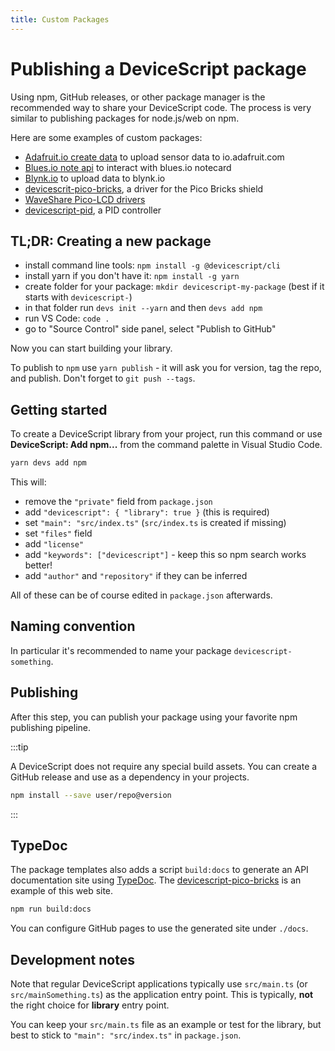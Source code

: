 ```yaml
---
title: Custom Packages
---
```


# Publishing a DeviceScript package

Using npm, GitHub releases, or other package manager is the recommended way to share your DeviceScript code.
The process is very similar to publishing packages for node.js/web on npm.

Here are some examples of custom packages:

-   [Adafruit.io create data](https://github.com/pelikhan/devicescript-adafruit-io/) to upload sensor data to io.adafruit.com
-   [Blues.io note api](https://github.com/pelikhan/devicescript-note) to interact with blues.io notecard
-   [Blynk.io](https://github.com/pelikhan/devicescript-blynk) to upload data to blynk.io
-   [devicescrit-pico-bricks](https://github.com/pelikhan/devicescript-pico-bricks), a driver for the Pico Bricks shield
-   [WaveShare Pico-LCD drivers](https://github.com/mmoskal/devicescript-waveshare-pico-lcd)
-   [devicescript-pid](https://github.com/pelikhan/devicescript-pid/), a PID controller

## TL;DR: Creating a new package

-   install command line tools: `npm install -g @devicescript/cli`
-   install yarn if you don't have it: `npm install -g yarn`
-   create folder for your package: `mkdir devicescript-my-package` (best if it starts with `devicescript-`)
-   in that folder run `devs init --yarn` and then `devs add npm`
-   run VS Code: `code .`
-   go to "Source Control" side panel, select "Publish to GitHub"

Now you can start building your library.

To publish to `npm` use `yarn publish` - it will ask you for version, tag the repo, and publish.
Don't forget to `git push --tags`.

## Getting started

To create a DeviceScript library from your project, run this command
or use **DeviceScript: Add npm...** from the command palette in Visual Studio Code.

```bash
yarn devs add npm
```

This will:

-   remove the `"private"` field from `package.json`
-   add `"devicescript": { "library": true }` (this is required)
-   set `"main": "src/index.ts"` (`src/index.ts` is created if missing)
-   set `"files"` field
-   add `"license"`
-   add `"keywords": ["devicescript"]` - keep this so npm search works better!
-   add `"author"` and `"repository"` if they can be inferred

All of these can be of course edited in `package.json` afterwards.

## Naming convention

In particular it's recommended to name your package `devicescript-something`.

## Publishing

After this step, you can publish your package using your favorite npm publishing pipeline.

:::tip

A DeviceScript does not require any special build assets.
You can create a GitHub release and use as a dependency in your projects.

```bash npm2yarn
npm install --save user/repo@version
```

:::

## TypeDoc

The package templates also adds a script `build:docs` to generate an API documentation
site using [TypeDoc](https://typedoc.org/).
The [devicescript-pico-bricks](https://pelikhan.github.io/devicescript-pico-bricks) is an example of this web site.

```bash npm2yarn
npm run build:docs
```

You can configure GitHub pages to use the generated site under `./docs`.

## Development notes

Note that regular DeviceScript applications typically use `src/main.ts` (or `src/mainSomething.ts`)
as the application entry point.
This is typically, **not** the right choice for **library** entry point.

You can keep your `src/main.ts` file as an example or test for the library,
but best to stick to `"main": "src/index.ts"` in `package.json`.
